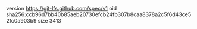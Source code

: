 version https://git-lfs.github.com/spec/v1
oid sha256:ccb96d7bb40b85aeb20730efcb24fb307b8caa8378a2c5f6d43ce52fc0a903b9
size 3413
